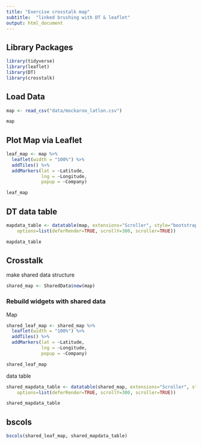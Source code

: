 ```yaml
---
title: "Exercise crosstalk map"
subtitle:  "linked brushing with DT & leaflet"
output: html_document
---
```


## Library Packages

```r
library(tidyverse)
library(leaflet)
library(DT)
library(crosstalk)
```

## Load Data

```r
map <- read_csv("data/mockaroo_latlon.csv")

map
```


## Plot Map  via Leaflet

```r
leaf_map <- map %>% 
  leaflet(width = "100%") %>% 
  addTiles() %>% 
  addMarkers(lat = ~Latitude, 
             lng = ~Longitude, 
             popup = ~Company)

leaf_map
```

## DT data table

```r
mapdata_table <- datatable(map, extensions="Scroller", style="bootstrap", class="compact", width="100%",
    options=list(deferRender=TRUE, scrollY=300, scroller=TRUE))

mapdata_table
```


## Crosstalk

make shared data structure

```r
shared_map <- SharedData$new(map)
```


### Rebuild widgets with shared data

Map

```r
shared_leaf_map <- shared_map %>% 
  leaflet(width = "100%") %>% 
  addTiles() %>% 
  addMarkers(lat = ~Latitude, 
             lng = ~Longitude, 
             popup = ~Company)

shared_leaf_map
```

data table

```r
shared_mapdata_table <- datatable(shared_map, extensions="Scroller", style="bootstrap", class="compact", width="100%",
    options=list(deferRender=TRUE, scrollY=300, scroller=TRUE))

shared_mapdata_table
```


## bscols

```r
bscols(shared_leaf_map, shared_mapdata_table)
```


